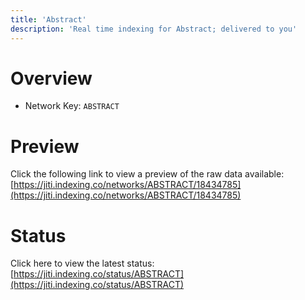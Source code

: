 ```yaml
---
title: 'Abstract'
description: 'Real time indexing for Abstract; delivered to you'
---
```


# Overview
- Network Key: `ABSTRACT`

# Preview
Click the following link to view a preview of the raw data available: [https://jiti.indexing.co/networks/ABSTRACT/18434785](https://jiti.indexing.co/networks/ABSTRACT/18434785)

# Status
Click here to view the latest status: [https://jiti.indexing.co/status/ABSTRACT](https://jiti.indexing.co/status/ABSTRACT)
